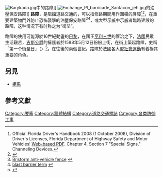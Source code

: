 [[Image:Barykada.jpg|thumb]]中的路障]]
[[File:Exchange_Pl_barricade_Santacon_jeh.jpg|thumb]]的油壓保安路障]]
'''路障'''，是阻擋道路交通的{{link-en|障礙物|Barrier}}，可以指修路期間用作圍欄的屏障<ref>Official Florida Driver's Handbook 2008 (1 October 2008), Division of Driver's Licenses, Florida Department of Highway Safety and Motor Vehicles! [http://www.lowestpricetrafficschool.com/handbooks/driver/en/ Web-based PDF]. Chapter 4, Section 7 "Special Signs." Channeling Devices.</ref><ref>{{cite web|url=http://mutcd.fhwa.dot.gov/pdfs/2003r1r2/mutcd2003r1r2complet.pdf|title=Manual on Uniform Traffic Control Devices|last=United States Department of Transportation. Federal Highway Administration.|date=December 2007|publisher=Federal Highway Administration|pages=6F-33|accessdate=2009-10-24}}</ref>，在重要建築物門外防止恐怖襲擊的油壓保安路障<ref>[http://www.bristorm.com/bristorm-anti-vehicle-security-fence/ Bristorm anti-vehicle fence] {{webarchive|url=https://web.archive.org/web/20090616234113/http://www.bristorm.com/bristorm-anti-vehicle-security-fence/ |date=2009-06-16 }}</ref><ref>[http://cedb.asce.org/cgi/WWWdisplay.cgi?0609045 blast barrier term] {{webarchive|url=https://archive.is/20120707182111/http://cedb.asce.org/cgi/WWWdisplay.cgi?0609045 |date=2012-07-07 }}</ref>，或大型示威中示威者臨時建設的路障，这种情况下有时称之为“街垒”。

路障的使用可能源於16世紀動盪的[[巴黎|巴黎]]，在國王[[亨利三世_(法蘭西)|亨利三世]]的管治之下，[[法國|法國]]民眾生活艱苦，[[吉斯公爵_(第三)|吉斯公爵]]的擁護者於1588年5月12日紛紛上街，在街上築起路障，史稱「第一个街垒日」（{{lang|en|First Day of the Barricades}}）<ref>{{cite news|title=占飛：路障之用 |url=http://forum.hkej.com/node/117653 |language=中文 |publisher=信報 | date=2014年10月18日 }}</ref>。在往後的兩個世紀，路障於法國各大型[[社會運動|社會運動]]有着極其重要的角色。

== 另見 ==
*[[拒馬|拒馬]]

==參考文獻==
{{reflist}}

[[Category:要塞|Category:要塞]]
[[Category:牆體結構|Category:牆體結構]]
[[Category:道路交通標誌|Category:道路交通標誌]]
[[Category:各类防御工事|Category:各类防御工事]]